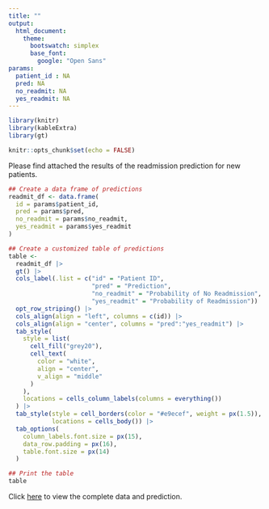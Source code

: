```yaml
---
title: ""
output:
  html_document:
    theme:
      bootswatch: simplex
      base_font:
        google: "Open Sans"
params:
  patient_id : NA
  pred: NA
  no_readmit: NA
  yes_readmit: NA
---
```


```r
library(knitr)
library(kableExtra)
library(gt)

knitr::opts_chunk$set(echo = FALSE)
```

Please find attached the results of the readmission prediction for new patients.

```r

## Create a data frame of predictions
readmit_df <- data.frame(
  id = params$patient_id,
  pred = params$pred,
  no_readmit = params$no_readmit,
  yes_readmit = params$yes_readmit
)

## Create a customized table of predictions
table <-
  readmit_df |>
  gt() |>
  cols_label(.list = c("id" = "Patient ID",
                       "pred" = "Prediction",
                       "no_readmit" = "Probability of No Readmission",
                       "yes_readmit" = "Probability of Readmission")) |>
  opt_row_striping() |>
  cols_align(align = "left", columns = c(id)) |>
  cols_align(align = "center", columns = "pred":"yes_readmit") |>
  tab_style(
    style = list(
      cell_fill("grey20"),
      cell_text(
        color = "white",
        align = "center",
        v_align = "middle"
      )
    ),
    locations = cells_column_labels(columns = everything())
  ) |>
  tab_style(style = cell_borders(color = "#e9ecef", weight = px(1.5)),
            locations = cells_body()) |>
  tab_options(
    column_labels.font.size = px(15),
    data_row.padding = px(16),
    table.font.size = px(14)
  )

## Print the table
table
```

Click [here](https://docs.google.com/spreadsheets/d/1MROJzI6qLE0eFoOW0hozMC8bFomFMZGQvsSyxSpEXZY/edit?usp=sharing) to view the complete data and prediction.
